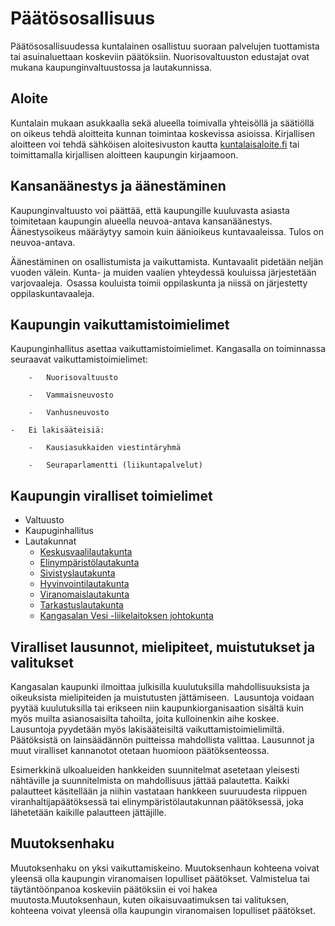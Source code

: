 # Päätösosallisuus

Päätösosallisuudessa kuntalainen osallistuu suoraan palvelujen tuottamista tai asuinaluettaan koskeviin päätöksiin. Nuorisovaltuuston edustajat ovat mukana kaupunginvaltuustossa ja lautakunnissa.

## Aloite

Kuntalain mukaan asukkaalla sekä alueella toimivalla yhteisöllä ja säätiöllä on oikeus tehdä aloitteita kunnan toimintaa koskevissa asioissa. Kirjallisen aloitteen voi tehdä sähköisen aloitesivuston kautta [kuntalaisaloite.fi](https://www.kuntalaisaloite.fi/fi) tai toimittamalla kirjallisen aloitteen kaupungin kirjaamoon.

## Kansanäänestys ja äänestäminen

Kaupunginvaltuusto voi päättää, että kaupungille kuuluvasta asiasta toimitetaan kaupungin alueella neuvoa-antava kansanäänestys. Äänestysoikeus määräytyy samoin kuin äänioikeus kuntavaaleissa. Tulos on neuvoa-antava.

Äänestäminen on osallistumista ja vaikuttamista. Kuntavaalit pidetään neljän vuoden välein. Kunta- ja muiden vaalien yhteydessä kouluissa järjestetään varjovaaleja.  Osassa kouluista toimii oppilaskunta ja niissä on järjestetty oppilaskuntavaaleja.

## Kaupungin vaikuttamistoimielimet

Kaupunginhallitus asettaa vaikuttamistoimielimet. Kangasalla on toiminnassa seuraavat vaikuttamistoimielimet:

        -   Nuorisovaltuusto

        -   Vammaisneuvosto

        -   Vanhusneuvosto

    -   Ei lakisääteisiä:

        -   Kausiasukkaiden viestintäryhmä 

        -   Seuraparlamentti (liikuntapalvelut) 

## Kaupungin viralliset toimielimet

-   Valtuusto
-   Kaupuginhallitus
-   Lautakunnat
    -   [Keskusvaalilautakunta](https://www.kangasala.fi/kaupunki-ja-paatoksenteko/paatoksenteko/toimielimet/lautakunnat/keskusvaalilautakunta/)
    -   [Elinympäristölautakunta](https://www.kangasala.fi/kaupunki-ja-paatoksenteko/paatoksenteko/toimielimet/lautakunnat/elinvoimalautakunta/)
    -   [Sivistyslautakunta](https://www.kangasala.fi/kaupunki-ja-paatoksenteko/paatoksenteko/toimielimet/lautakunnat/sivistyslautakunta/)
    -   [Hyvinvointilautakunta](https://www.kangasala.fi/kaupunki-ja-paatoksenteko/paatoksenteko/toimielimet/lautakunnat/hyvinvointilautakunta/)
    -   [Viranomaislautakunta](https://www.kangasala.fi/kaupunki-ja-paatoksenteko/paatoksenteko/toimielimet/lautakunnat/viranomaislautakunta/)
    -   [Tarkastuslautakunta](https://www.kangasala.fi/kaupunki-ja-paatoksenteko/paatoksenteko/toimielimet/lautakunnat/tarkastuslautakunta/)
    -   [Kangasalan Vesi -liikelaitoksen johtokunta](https://www.kangasala.fi/kaupunki-ja-paatoksenteko/paatoksenteko/toimielimet/lautakunnat/kangasalan-vesi-liikelaitoksen-johtokunta/)

## Viralliset lausunnot, mielipiteet, muistutukset ja valitukset

Kangasalan kaupunki ilmoittaa julkisilla kuulutuksilla mahdollisuuksista ja oikeuksista mielipiteiden ja muistutusten jättämiseen.  Lausuntoja voidaan pyytää kuulutuksilla tai erikseen niin kaupunkiorganisaation sisältä kuin myös muilta asianosaisilta tahoilta, joita kulloinenkin aihe koskee. Lausuntoja pyydetään myös lakisääteisiltä vaikuttamistoimielimiltä. Päätöksistä on lainsäädännön puitteissa mahdollista valittaa. Lausunnot ja muut viralliset kannanotot otetaan huomioon päätöksenteossa.

Esimerkkinä ulkoalueiden hankkeiden suunnitelmat asetetaan yleisesti nähtäville ja suunnitelmista on mahdollisuus jättää palautetta. Kaikki palautteet käsitellään ja niihin vastataan hankkeen suuruudesta riippuen viranhaltijapäätöksessä tai elinympäristölautakunnan päätöksessä, joka lähetetään kaikille palautteen jättäjille.

## Muutoksenhaku

Muutoksenhaku on yksi vaikuttamiskeino. Muutoksenhaun kohteena voivat yleensä olla kaupungin viranomaisen lopulliset päätökset. Valmistelua tai täytäntöönpanoa koskeviin päätöksiin ei voi hakea muutosta.Muutoksenhaun, kuten oikaisuvaatimuksen tai valituksen, kohteena voivat yleensä olla kaupungin viranomaisen lopulliset päätökset.
